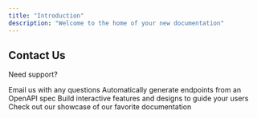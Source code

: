 ```yaml
---
title: "Introduction"
description: "Welcome to the home of your new documentation"
---
```


## Contact Us

Need support?

<CardGroup cols="2">
  <Card title="Email" icon="mailbox-flag-up" href="mailto:justinedgington1@hvrsd.org" cta="Email Us">
    Email us with any questions
  </Card>
  <Card title="Reference APIs" icon="code" href="https://mintlify.com/docs/api-playground/openapi">
    Automatically generate endpoints from an OpenAPI spec
  </Card>
  <Card title="Add Components" icon="screwdriver-wrench" href="https://mintlify.com/docs/content/components/accordions">
    Build interactive features and designs to guide your users
  </Card>
  <Card title="Get Inspiration" icon="stars" href="https://mintlify.com/customers">
    Check out our showcase of our favorite documentation
  </Card>
</CardGroup>